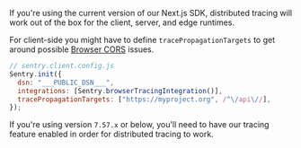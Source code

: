 If you're using the current version of our Next.js SDK, distributed tracing will work out of the box for the client, server, and edge runtimes.

For client-side you might have to define `tracePropagationTargets` to get around possible [Browser CORS](https://developer.mozilla.org/en-US/docs/Web/HTTP/CORS) issues.

```javascript
// sentry.client.config.js
Sentry.init({
  dsn: "___PUBLIC_DSN___",
  integrations: [Sentry.browserTracingIntegration()],
  tracePropagationTargets: ["https://myproject.org", /^\/api\//],
});
```

If you're using version `7.57.x` or below, you'll need to have our <PlatformLink to="/tracing/">tracing feature enabled</PlatformLink> in order for distributed tracing to work.
